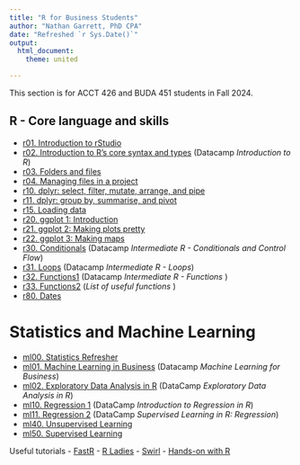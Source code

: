 ```yaml
--- 
title: "R for Business Students"
author: "Nathan Garrett, PhD CPA"
date: "Refreshed `r Sys.Date()`"
output: 
  html_document:
    theme: united

---
```



This section is for ACCT 426 and BUDA 451 students in Fall 2024.

## R - Core language and skills

  - [r01. Introduction to rStudio](r01-intro.html)
  - [r02. Introduction to R's core syntax and types](r02-syntax.html) (Datacamp *Introduction to R*)
  - [r03. Folders and files](r03-folders.html)
  - [r04. Managing files in a project](r04-project-files.html)
  - [r10. dplyr: select, filter, mutate, arrange, and pipe](r10-dplyr.html)
  - [r11. dplyr: group by, summarise, and pivot](r11-dplyr-shaping.html)
  - [r15. Loading data](r15-read.html)
  - [r20. ggplot 1: Introduction](r20-ggplot.html)
  - [r21. ggplot 2: Making plots pretty](r21-ggplot-pretty.html)
  - [r22. ggplot 3: Making maps](r22-ggplot-maps-osm.html)
  - [r30. Conditionals](r30-syntax-conditionals.html) (Datacamp *Intermediate R - Conditionals and Control Flow*)
  - [r31. Loops](r31-syntax-loops.html) (Datacamp *Intermediate R - Loops*)
  - [r32. Functions1](r32-syntax-functions1.html) (Datacamp *Intermediate R - Functions* )
  - [r33. Functions2](r33-syntax-functions2.html) (*List of useful functions* )
  - [r80. Dates](r80-dates.html)

# Statistics and Machine Learning

  - [ml00. Statistics Refresher](ml00-statistics.html)
  - [ml01. Machine Learning in Business](ml01-intro.html) (Datacamp *Machine Learning for Business*)
  - [ml02. Exploratory Data Analysis in R](ml02-eda.html) (DataCamp *Exploratory Data Analysis in R*)
  - [ml10. Regression 1](ml10-regression1.html) (DataCamp *Introduction to Regression in R*)
  - [ml11. Regression 2](ml11-regression2.html) (DataCamp *Supervised Learning in R: Regression*)
  - [ml40. Unsupervised Learning](ml40-unsupervised.html)
  - [ml50. Supervised Learning](ml50-supervised.html)





Useful tutorials
- [FastR](https://github.com/matloff/fasteR)
- [R Ladies](https://rladiessydney.org/courses/ryouwithme/03-vizwhiz-1/)
- [Swirl](https://swirlstats.com/)
- [Hands-on with R](https://rstudio-education.github.io/hopr/)